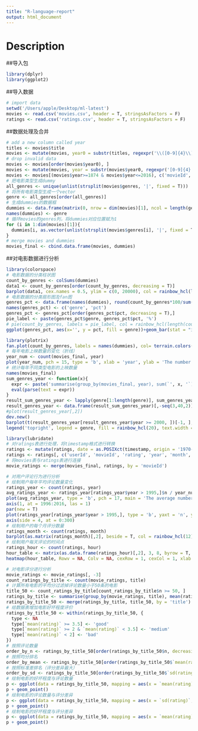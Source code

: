 ```yaml
---
title: "R-language-report"
output: html_document
---
```

# Description

##导入包
```r
library(dplyr)
library(ggplot2)
```
##导入数据
```r
# import data
setwd('/Users/apple/Desktop/ml-latest')
movies <- read.csv('movies.csv', header = T, stringsAsFactors = F)
ratings <- read.csv('ratings.csv', header = T, stringsAsFactors = F)
```

##数据处理及合并

```r
# add a new column called year
titles <- movies$title
movies <- mutate(movies, year0 = substr(titles, regexpr('\\([0-9]{4}\\)', titles), regexpr('\\([0-9]{4}\\)', titles) + 5))
# drop invalid data
movies <- movies[order(movies$year0), ]
movies <- mutate(movies, year = substr(movies$year0, regexpr('[0-9]{4}',  movies$year0), regexpr('[0-9]{4}', movies$year0) + 3))
movies <- movies[(movies$year>=1874 & movies$year<=2016), c('movieId', 'title', 'genres', 'year')]
# 把电影类型生成dummy
all_genres <- unique(unlist(strsplit(movies$genres, '|', fixed = T)))
# 将所有电影类型生成一个vector
genre <- all_genres[order(all_genres)]
# 生成dummies的数据框
dummies <- data.frame(matrix(0, nrow = dim(movies)[1], ncol = length(genre)))
names(dummies) <- genre
# 循环movies的genres列，将dummies对应位置赋为1
for (i in 1:dim(movies)[1]){
  dummies[i, as.vector(unlist(strsplit(movies$genres[i], '|', fixed = T)))] = 1
}
# merge movies and dummies
movies_final <- cbind.data.frame(movies, dummies)
```

##对电影数据进行分析

```r
library(colorspace)
# 电影数据的分类柱状图
count_by_genres <- colSums(dummies)
data1 <- count_by_genres[order(count_by_genres, decreasing = T)]
barplot(data1, cex.names = 0.5, ylim = c(0, 20000), col = rainbow_hcl(length(data1)), main = 'The histogram of the number of movies by genres')
# 电影数据的分类扇形图及fan图
genres_pct <- data.frame(names(dummies), round(count_by_genres*100/sum(count_by_genres) ,2))
names(genres_pct) <- c('genre', 'pct')
genres_pct <- genres_pct[order(genres_pct$pct, decreasing = T),]
pie_label <- paste(genres_pct$genre, genres_pct$pct, '%')
# pie(count_by_genres, labels = pie_label, col = rainbow_hcl(length(count_by_genres)), main = 'The pie of the proportion of each genre of movies', clockwise = T)
ggplot(genres_pct, aes(x='', y = pct, fill = genre))+geom_bar(stat = "identity", width = 1) + coord_polar(theta = "y") + labs(x = "", y = "", title = "") + theme(legend.title = element_blank(), legend.position = "right") + scale_fill_discrete(breaks = genres_pct$genre, labels = pie_label)

library(plotrix)
fan.plot(count_by_genres, labels = names(dummies), col= terrain.colors(length(count_by_genres)), main = 'The fan plot of the proportion of each genre of movies')
# 每年电影上映数量的变化（折线）
year_num <- count(movies_final, year)
plot(year_num, pch = 15, type = 'b', xlab = 'year', ylab = 'The number of movies', main = 'The number of movies released every year', col = rainbow(dim(year_num)[1]))
# 统计每年不同类型电影的上映数量
names(movies_final)
sum_genres_year <- function(x){
  expr <- paste('summarise(group_by(movies_final, year), sum(`', x, '`))', sep = '')
  eval(parse(text = expr))
}
result_sum_genres_year <- lapply(genre[1:length(genre)], sum_genres_year)
result_genres_year <- data.frame(result_sum_genres_year)[,-seq(3,40,2)]
#plot(result_genres_year[,2])
dev.new()
barplot(t(result_genres_year[result_genres_year$year >= 2000, ])[-1, ], col = rainbow_hcl(20), names.arg = seq(2000,2016))
legend('topright', legend = genre, fill = rainbow_hcl(20), text.width = 1)
```

```r
library(lubridate)
# 对ratings表进行处理，将timestamp格式进行转换
ratings <- mutate(ratings, date = as.POSIXct(timestamp, origin = '1970-01-01 00:00:00'), year = year(date), month = month(date), hour = hour(date))
ratings <- ratings[, c('userId', 'movieId', 'rating', 'year', 'month', 'hour')]
# 将movies表与ratings表进行连接
movie_ratings <- merge(movies_final, ratings, by = 'movieId') 
```

```r
# 对用户评论行为进行分析
# 绘制用户每年平均评论数量变化
ratings_year <- count(ratings, year)
avg_ratings_year <- ratings_year[ratings_year$year > 1995,]$n / year_num[year_num$year > 1995,]$n
plot(avg_ratings_year, type = 'b', pch = 17, main = 'The average number of ratings every year per movie', ylab = 'The number of ratings', xlab = 'year',  xaxt = 'n', col = rainbow_hcl(2)[1])
axis(1, at = 1996:2016, las = 1)
par(new = T)
plot(ratings_year[ratings_year$year > 1995,], type = 'b', yaxt = 'n', ylab = NA , pch = 15, col = rainbow_hcl(2)[2])
axis(side = 4, at = 0:300)
# 绘制用户的每个月评分数量
ratings_month <- count(ratings, month)
barplot(as.matrix(ratings_month)[,2], beside = T, col = rainbow_hcl(12), ylim = c(0, 3000000), main = 'The number of ratings by month', names.arg = c(1:12))
# 绘制用户每天评论的时间点
ratings_hour <- count(ratings, hour)
hour_table <- matrix(as.data.frame(ratings_hour)[,2], 3, 8, byrow = T, dimnames = list(c('night','day','evening'), paste(c(1:8), 'th', sep = '')))
heatmap(hour_table, Rowv = NA, Colv = NA, cexRow = 1, cexCol = 1, xlab = 'Time Quantile', ylab = 'Time Span')
```

```r
# 对电影评分进行分析
movie_ratings <- movie_ratings[, -3]
count_ratings_by_title <- count(movie_ratings, title)
# 计算所有电影的平均分过滤掉评论数量小于50条的电影
title_50 <- count_ratings_by_title[count_ratings_by_title$n >= 50, ]
ratings_by_title <- summarise(group_by(movie_ratings, title), mean(rating), sd(rating))
ratings_by_title_50 <- merge(ratings_by_title, title_50, by = 'title')
# 给数据表增加电影好坏程度评价
ratings_by_title_50 <- within(ratings_by_title_50, {
  type <- NA
  type[`mean(rating)` >= 3.5] <- 'good'
  type[`mean(rating)` >= 2 & `mean(rating)` < 3.5] <- 'medium'
  type[`mean(rating)` < 2] <- 'bad'
})
# 按照评论数量
order_by_n <- ratings_by_title_50[order(ratings_by_title_50$n, decreasing = T),]
# 按照均分排名
order_by_mean <- ratings_by_title_50[order(ratings_by_title_50$`mean(rating)`, decreasing = T),]
# 按照标准差排名（评分差异最大）
order_by_sd <- ratings_by_title_50[order(ratings_by_title_50$`sd(rating)`, decreasing = T),]
# 绘制电影的好坏程度与评论数量
p <- ggplot(data = ratings_by_title_50, mapping = aes(x = `mean(rating)`, y = n, colour = type))
p + geom_point()
# 绘制电影的评论数量与评分差异
p <- ggplot(data = ratings_by_title_50, mapping = aes(x = `sd(rating)`, y = n, colour = type))
p + geom_point()
# 绘制电影的好坏程度与评分差异
p <- ggplot(data = ratings_by_title_50, mapping = aes(x = `mean(rating)`, y = `sd(rating)`, colour = type))
p + geom_point()
```

```r

```